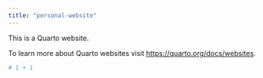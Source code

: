 ```yaml
---
title: "personal-website"
---
```


This is a Quarto website.

To learn more about Quarto websites visit <https://quarto.org/docs/websites>.

```r
# 1 + 1
```
